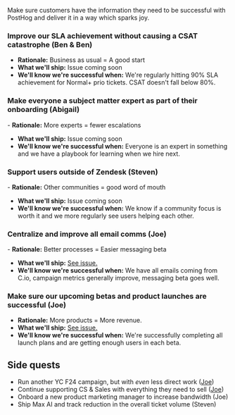 Make sure customers have the information they need to be successful with PostHog and deliver it in a way which sparks joy.

### Improve our SLA achievement without causing a CSAT catastrophe (Ben & Ben)
- **Rationale:** Business as usual = A good start
- **What we'll ship:** Issue coming soon
- **We'll know we're successful when:** We're regularly hitting 90% SLA achievement for Normal+ prio tickets. CSAT doesn't fall below 80%.

### Make everyone a subject matter expert as part of their onboarding (Abigail)
​​- **Rationale:** More experts = fewer escalations
- **What we'll ship:** Issue coming soon
- **We'll know we're successful when:** Everyone is an expert in something and we have a playbook for learning when we hire next.

### Support users outside of Zendesk (Steven)
​​- **Rationale:** Other communities = good word of mouth
- **What we'll ship:** Issue coming soon
- **We'll know we're successful when:** We know if a community focus is worth it and we more regularly see users helping each other. 

### Centralize and improve all email comms (Joe)
​​- **Rationale:** Better processes = Easier messaging beta
- **What we'll ship:** [See issue.](https://github.com/PostHog/meta/issues/243)
- **We'll know we're successful when:** We have all emails coming from C.io, campaign metrics generally improve, messaging beta goes well.

### Make sure our upcoming betas and product launches are successful (Joe)
- **Rationale:** More products = More revenue. 
- **What we'll ship:** [See issue.](https://github.com/PostHog/meta/issues/243)
- **We'll know we're successful when:** We're successfully completing all launch plans and are getting enough users in each beta. 

## Side quests
- Run another YC F24 campaign, but with _even_ less direct work ([Joe](https://github.com/PostHog/meta/issues/243))
- Continue supporting CS & Sales with everything they need to sell ([Joe](https://github.com/PostHog/meta/issues/243))
- Onboard a new product marketing manager to increase bandwidth (Joe)
- Ship Max AI and track reduction in the overall ticket volume (Steven)


